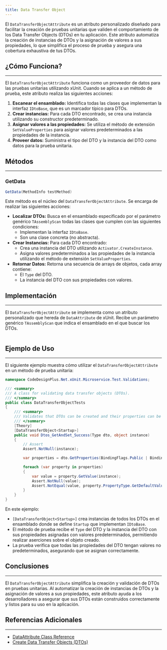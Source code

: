 ```yaml
---
title: Data Transfer Object
---
```



El `DataTransferObjectAttribute` es un atributo personalizado diseñado para facilitar la creación de pruebas unitarias que validen el comportamiento de los Data Transfer Objects (DTOs) en tu aplicación.  Este atributo automatiza la creación de instancias de DTOs y la asignación de valores a sus propiedades, lo que simplifica el proceso de prueba y asegura una cobertura exhaustiva de tus DTOs.

## ¿Cómo Funciona?
---

El `DataTransferObjectAttribute` funciona como un proveedor de datos para las pruebas unitarias utilizando xUnit. Cuando se aplica a un método de prueba, este atributo realiza las siguientes acciones:

1. **Escanear el ensamblado:** Identifica todas las clases que implementan la interfaz `IDtoBase`, que es un marcador típico para DTOs.
2. **Crear instancias:** Para cada DTO encontrado, se crea una instancia utilizando su constructor predeterminado.
3. **Asignar valores a las propiedades:** Se utiliza el método de extensión `SetValueProperties` para asignar valores predeterminados a las propiedades de la instancia.
4. **Proveer datos:** Suministra el tipo del DTO y la instancia del DTO como datos para la prueba unitaria.

## Métodos
---

### GetData

```csharp
GetData(MethodInfo testMethod)
```

Este método es el núcleo del `DataTransferObjectAttribute`. Se encarga de realizar las siguientes acciones:

- **Localizar DTOs:** Busca en el ensamblado especificado por el parámetro genérico `TAssemblyScan` todas las clases que cumplen con las siguientes condiciones:
  - Implementan la interfaz `IDtoBase`.
  - Son una clase concreta (no abstracta).
- **Crear Instancias:** Para cada DTO encontrado:
  - Crea una instancia del DTO utilizando `Activator.CreateInstance`.
  - Asigna valores predeterminados a las propiedades de la instancia utilizando el método de extensión `SetValueProperties`.
- **Retornar Datos:** Retorna una secuencia de arrays de objetos, cada array contiene:
    - El `Type` del DTO.
    - La instancia del DTO con sus propiedades con valores.

## Implementación
---

El `DataTransferObjectAttribute` se implementa como un atributo personalizado que hereda de `DataAttribute` de xUnit. Recibe un parámetro genérico `TAssemblyScan` que indica el ensamblado en el que buscar los DTOs.

```csharp url="packages/CodeDesignPlus.Net.xUnit.Microservice/src/CodeDesignPlus.Net.xUnit.Microservice/Attributes/DataTransferObjectAttribute.cs"
```

## Ejemplo de Uso
---

El siguiente ejemplo muestra cómo utilizar el `DataTransferObjectAttribute` en un método de prueba unitaria:

```csharp
namespace CodeDesignPlus.Net.xUnit.Microservice.Test.Validations;

/// <summary>
/// A class for validating data transfer objects (DTOs).
/// </summary>
public class DataTransferObjectTests
{
    /// <summary>
    /// Validates that DTOs can be created and their properties can be set and retrieved correctly.
    /// </summary>
    [Theory]
    [DataTransferObject<Startup>]
    public void Dtos_GetAndSet_Success(Type dto, object instance)
    {
        // Assert
        Assert.NotNull(instance);

        var properties = dto.GetProperties(BindingFlags.Public | BindingFlags.Instance);

        foreach (var property in properties)
        {
            var value = property.GetValue(instance);
            Assert.NotNull(value);
            Assert.NotEqual(value, property.PropertyType.GetDefaultValue());
        }
    }
}
```

En este ejemplo:

- `[DataTransferObject<Startup>]` crea instancias de todos los DTOs en el ensamblado donde se define `Startup` que implementan `IDtoBase`.
- El método de prueba recibe el `Type` del DTO y la instancia del DTO con sus propiedades asignadas con valores predeterminados, permitiendo realizar aserciones sobre el objeto creado.
- La prueba verifica que todas las propiedades del DTO tengan valores no predeterminados, asegurando que se asignan correctamente.

## Conclusiones
---

El `DataTransferObjectAttribute` simplifica la creación y validación de DTOs en pruebas unitarias. Al automatizar la creación de instancias de DTOs y la asignación de valores a sus propiedades, este atributo ayuda a los desarrolladores a asegurar que sus DTOs están construidos correctamente y listos para su uso en la aplicación.

## Referencias Adicionales
---

- [DataAttribute Class Reference](https://csharp-tokyo.github.io/xUnit-Hands-on/class_xunit_1_1_sdk_1_1_data_attribute.html)
- [Create Data Transfer Objects (DTOs)](https://learn.microsoft.com/en-us/aspnet/web-api/overview/data/using-web-api-with-entity-framework/part-5)